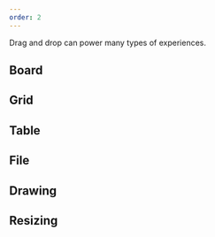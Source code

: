 ```yaml
---
order: 2
---
```



Drag and drop can power many types of experiences.

## Board

<Example Component={BoardExample} />


## Grid

<Example Component={GridExample} />


## Table

<Example Component={TableExample} />


## File

<Example Component={FileExample} />


## Drawing

<Example Component={DrawingExample} />


## Resizing

<Example Component={ResizingExample} />